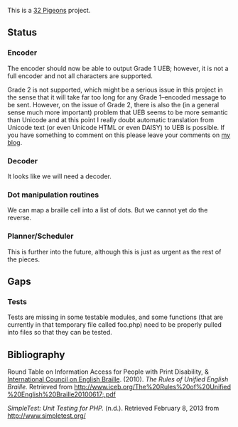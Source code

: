 This is a [http://gniw.ca/32pigeons 32 Pigeons] project.

==Status==
===Encoder===
The encoder should now be able to output Grade 1 UEB;
however, it is not a full encoder and not all characters are supported.

Grade 2 is not supported,
which might be a serious issue in this project
in the sense that
it will take far too long for any Grade 1–encoded message to be sent.
However, on the issue of Grade 2,
there is also the (in a general sense much more important) problem that
UEB seems to be more semantic than Unicode
and at this point I really doubt automatic translation
from Unicode text (or even Unicode HTML or even DAISY) to UEB is possible.
If you have something to comment on this
please leave your comments on [http://incd.ambroseli.ca/node/51 my blog].

===Decoder===
It looks like we will need a decoder.

===Dot manipulation routines===
We can map a braille cell into a list of dots.
But we cannot yet do the reverse.

===Planner/Scheduler===
This is further into the future,
although this is just as urgent as the rest of the pieces.

==Gaps==
===Tests===
Tests are missing in some testable modules,
and some functions
(that are currently in that temporary file called foo.php)
need to be properly pulled into files so that they can be tested.

==Bibliography==

Round Table on Information Access for People with Print Disability,
&
[http://www.iceb.org/ International Council on English Braille].
(2010).
''The Rules of Unified English Braille.''
Retrieved
from
[http://www.iceb.org/The%20Rules%20of%20Unified%20English%20Braille20100617.pdf http://&#8203;www.&#8203;iceb.&#8203;org/&#8203;The&#8203;%20&#8203;Rules&#8203;%20&#8203;of&#8203;%20&#8203;Unified&#8203;%20&#8203;English&#8203;%20&#8203;Braille&#8203;2010&#8203;06&#8203;17&#8203;.&#8203;pdf]

''SimpleTest: Unit Testing for PHP.''
(n.d.).
Retrieved
February 8, 2013
from
[http://www.simpletest.org/ http://&#8203;www.simpletest.org/]

